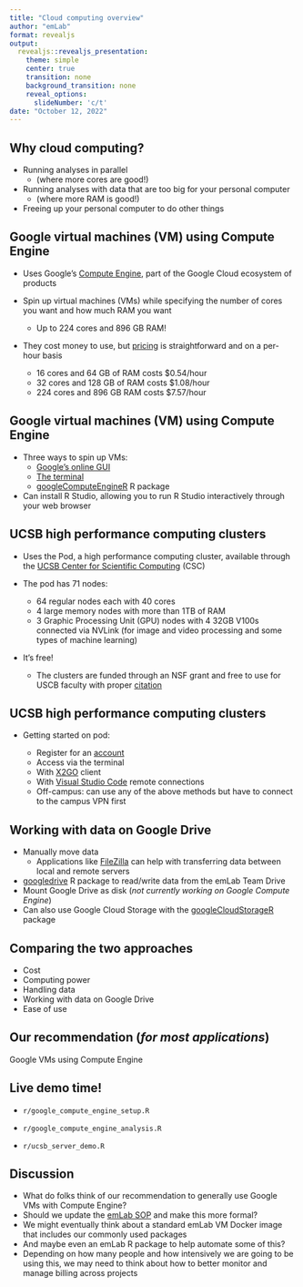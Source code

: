 ```yaml
---
title: "Cloud computing overview"
author: "emLab"
format: revealjs
output:
  revealjs::revealjs_presentation:
    theme: simple
    center: true
    transition: none
    background_transition: none
    reveal_options:
      slideNumber: 'c/t'
date: "October 12, 2022"
---
```


## Why cloud computing?

- Running analyses in parallel 
  + (where more cores are good!)   

- Running analyses with data that are too big for your personal computer 
  + (where more RAM is good!)  
  
- Freeing up your personal computer to do other things  

## Google virtual machines (VM) using Compute Engine  

- Uses Google's [Compute Engine](https://cloud.google.com/compute), part of the Google Cloud ecosystem of products  

- Spin up virtual machines (VMs) while specifying the number of cores you want and how much RAM you want  

  + Up to 224 cores and 896 GB RAM!

- They cost money to use, but [pricing](https://cloud.google.com/compute/vm-instance-pricing) is straightforward and on a per-hour basis  

  + 16 cores and 64 GB of RAM costs \$0.54/hour
  + 32 cores and 128 GB of RAM costs \$1.08/hour
  + 224 cores and 896 GB RAM costs \$7.57/hour

## Google virtual machines (VM) using Compute Engine  

- Three ways to spin up VMs: 
  + [Google's online GUI](https://console.cloud.google.com/compute)  
  + [The terminal](https://grantmcdermott.com/ds4e/gce-i.html)  
  + [googleComputeEngineR](https://cloudyr.github.io/googleComputeEngineR/) R package
  
- Can install R Studio, allowing you to run R Studio interactively through your web browser

## UCSB high performance computing clusters

- Uses the Pod, a high performance computing cluster, available through the [UCSB Center for Scientific Computing](https://csc.cnsi.ucsb.edu/) (CSC)  

- The pod has 71 nodes:  

  + 64 regular nodes each with 40 cores  
  + 4 large memory nodes with more than 1TB of RAM  
  + 3 Graphic Processing Unit (GPU) nodes with 4 32GB V100s connected via NVLink (for image and video processing and some types of machine learning)  

- It's free! 

  + The clusters are funded through an NSF grant and free to use for USCB faculty with proper [citation](https://csc.cnsi.ucsb.edu/publications)  

## UCSB high performance computing clusters

- Getting started on pod:  
 
  + Register for an [account](https://csc.cnsi.ucsb.edu/forms/user-account)     
  + Access via the terminal    
  + With [X2GO](https://csc.cnsi.ucsb.edu/docs/using-x2go-gui-login-knot-or-pod) client   
  + With [Visual Studio Code](https://code.visualstudio.com/) remote connections    
  + Off-campus: can use any of the above methods but have to connect to the campus VPN first  
  
## Working with data on Google Drive

- Manually move data   
  + Applications like [FileZilla](https://filezilla-project.org/) can help with transferring data between local and remote servers 
- [googledrive](https://googledrive.tidyverse.org/index.html) R package to read/write data from the emLab Team Drive
- Mount Google Drive as disk (*not currently working on Google Compute Engine*) 
- Can also use Google Cloud Storage with the [googleCloudStorageR](https://code.markedmondson.me/googleCloudStorageR/) package

## Comparing the two approaches

- Cost
- Computing power
- Handling data
- Working with data on Google Drive
- Ease of use

## Our recommendation (*for most applications*)

Google VMs using Compute Engine

## Live demo time!

- `r/google_compute_engine_setup.R`

- `r/google_compute_engine_analysis.R`

- `r/ucsb_server_demo.R`

## Discussion

- What do folks think of our recommendation to generally use Google VMs with Compute Engine?
- Should we update the [emLab SOP](https://emlab-ucsb.github.io/SOP/5-high-performance-computing.html) and make this more formal?
- We might eventually think about a standard emLab VM Docker image that includes our commonly used packages
- And maybe even an emLab R package to help automate some of this?
- Depending on how many people and how intensively we are going to be using this, we may need to think about how to better monitor and manage billing across projects